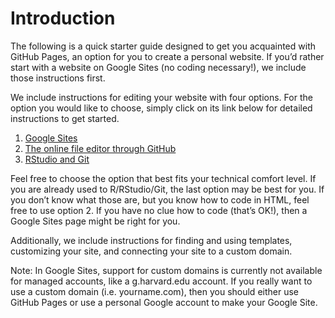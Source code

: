 # Introduction {.unnumbered}

The following is a quick starter guide designed to get you acquainted with GitHub Pages, an option for you to create a personal website. If you'd rather start with a website on Google Sites (no coding necessary!), we include those instructions first.

We include instructions for editing your website with four options. For the option you would like to choose, simply click on its link below for detailed instructions to get started.

1. [Google Sites](GS_start.html)
2. [The online file editor through GitHub](OGHE_start.html)
3. [RStudio and Git](RSG_start.html)

Feel free to choose the option that best fits your technical comfort level. If you are already used to R/RStudio/Git, the last option may be best for you. If you don't know what those are, but you know how to code in HTML, feel free to use option 2. If you have no clue how to code (that's OK!), then a Google Sites page might be right for you.

Additionally, we include instructions for finding and using templates, customizing your site, and connecting your site to a custom domain.

Note: In Google Sites, support for custom domains is currently not available for managed accounts, like a g.harvard.edu account. If you really want to use a custom domain (i.e. yourname.com), then you should either use GitHub Pages or use a personal Google account to make your Google Site.
